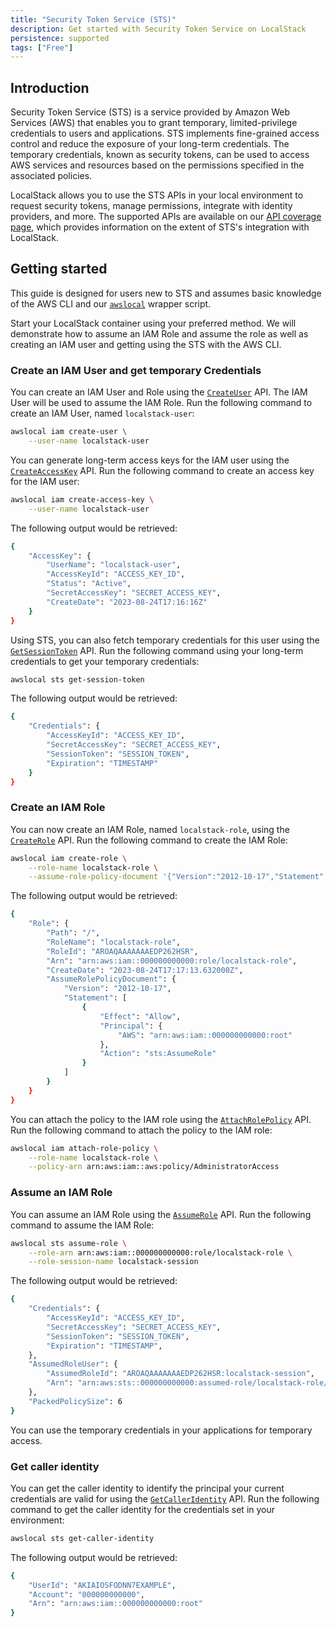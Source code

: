 ```yaml
---
title: "Security Token Service (STS)"
description: Get started with Security Token Service on LocalStack
persistence: supported
tags: ["Free"]
---
```


## Introduction

Security Token Service (STS) is a service provided by Amazon Web Services (AWS) that enables you to grant temporary, limited-privilege credentials to users and applications.
STS implements fine-grained access control and reduce the exposure of your long-term credentials.
The temporary credentials, known as security tokens, can be used to access AWS services and resources based on the permissions specified in the associated policies.

LocalStack allows you to use the STS APIs in your local environment to request security tokens, manage permissions, integrate with identity providers, and more.
The supported APIs are available on our [API coverage page](), which provides information on the extent of STS's integration with LocalStack.

## Getting started

This guide is designed for users new to STS and assumes basic knowledge of the AWS CLI and our [`awslocal`](https://github.com/localstack/awscli-local) wrapper script.

Start your LocalStack container using your preferred method.
We will demonstrate how to assume an IAM Role and assume the role as well as creating an IAM user and getting using the STS with the AWS CLI.

### Create an IAM User and get temporary Credentials

You can create an IAM User and Role using the [`CreateUser`](https://docs.aws.amazon.com/STS/latest/APIReference/API_CreateUser.html) API.
The IAM User will be used to assume the IAM Role.
Run the following command to create an IAM User, named `localstack-user`:

```bash
awslocal iam create-user \
    --user-name localstack-user
```

You can generate long-term access keys for the IAM user using the [`CreateAccessKey`](https://docs.aws.amazon.com/STS/latest/APIReference/API_CreateAccessKey.html) API.
Run the following command to create an access key for the IAM user:

```bash
awslocal iam create-access-key \
    --user-name localstack-user
```

The following output would be retrieved:

```bash
{
    "AccessKey": {
        "UserName": "localstack-user",
        "AccessKeyId": "ACCESS_KEY_ID",
        "Status": "Active",
        "SecretAccessKey": "SECRET_ACCESS_KEY",
        "CreateDate": "2023-08-24T17:16:16Z"
    }
}
```

Using STS, you can also fetch temporary credentials for this user using the [`GetSessionToken`](https://docs.aws.amazon.com/STS/latest/APIReference/API_GetSessionToken.html) API.
Run the following command using your long-term credentials to get your temporary credentials:

```bash
awslocal sts get-session-token
```

The following output would be retrieved:

```bash
{
    "Credentials": {
        "AccessKeyId": "ACCESS_KEY_ID",
        "SecretAccessKey": "SECRET_ACCESS_KEY",
        "SessionToken": "SESSION_TOKEN",
        "Expiration": "TIMESTAMP"
    }
}
```

### Create an IAM Role

You can now create an IAM Role, named `localstack-role`, using the [`CreateRole`](https://docs.aws.amazon.com/STS/latest/APIReference/API_CreateRole.html) API.
Run the following command to create the IAM Role:

```bash
awslocal iam create-role \
    --role-name localstack-role \
    --assume-role-policy-document '{"Version":"2012-10-17","Statement":[{"Effect":"Allow","Principal":{"AWS":"arn:aws:iam::000000000000:root"},"Action":"sts:AssumeRole"}]}'
```

The following output would be retrieved:

```bash
{
    "Role": {
        "Path": "/",
        "RoleName": "localstack-role",
        "RoleId": "AROAQAAAAAAAEDP262HSR",
        "Arn": "arn:aws:iam::000000000000:role/localstack-role",
        "CreateDate": "2023-08-24T17:17:13.632000Z",
        "AssumeRolePolicyDocument": {
            "Version": "2012-10-17",
            "Statement": [
                {
                    "Effect": "Allow",
                    "Principal": {
                        "AWS": "arn:aws:iam::000000000000:root"
                    },
                    "Action": "sts:AssumeRole"
                }
            ]
        }
    }
}
```

You can attach the policy to the IAM role using the [`AttachRolePolicy`](https://docs.aws.amazon.com/STS/latest/APIReference/API_AttachRolePolicy.html) API.
Run the following command to attach the policy to the IAM role:

```bash
awslocal iam attach-role-policy \
    --role-name localstack-role \
    --policy-arn arn:aws:iam::aws:policy/AdministratorAccess
```

### Assume an IAM Role

You can assume an IAM Role using the [`AssumeRole`](https://docs.aws.amazon.com/STS/latest/APIReference/API_AssumeRole.html) API.
Run the following command to assume the IAM Role:

```bash
awslocal sts assume-role \
    --role-arn arn:aws:iam::000000000000:role/localstack-role \
    --role-session-name localstack-session
```

The following output would be retrieved:

```bash
{
    "Credentials": {
        "AccessKeyId": "ACCESS_KEY_ID",
        "SecretAccessKey": "SECRET_ACCESS_KEY",
        "SessionToken": "SESSION_TOKEN",
        "Expiration": "TIMESTAMP",
    },
    "AssumedRoleUser": {
        "AssumedRoleId": "AROAQAAAAAAAEDP262HSR:localstack-session",
        "Arn": "arn:aws:sts::000000000000:assumed-role/localstack-role/localstack-session"
    },
    "PackedPolicySize": 6
}
```

You can use the temporary credentials in your applications for temporary access.

### Get caller identity

You can get the caller identity to identify the principal your current credentials are valid for using the [`GetCallerIdentity`](https://docs.aws.amazon.com/STS/latest/APIReference/API_GetCallerIdentity.html) API.
Run the following command to get the caller identity for the credentials set in your environment:

```bash
awslocal sts get-caller-identity
```

The following output would be retrieved:

```bash
{
    "UserId": "AKIAIOSFODNN7EXAMPLE",
    "Account": "000000000000",
    "Arn": "arn:aws:iam::000000000000:root"
}
```
